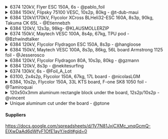 <details>
  <summary>6374 120kV, Flyer ESC 150A, 6s - @pablo_foil</summary>
  https://foil.zone/t/diy-electric-foil-assist-steps-pictures-cad-files/15041
</details>
<details>
  <summary>6384 150kV, Flipsky 75100 VESC, 10s2p, 80kg - @t-dub-maui</summary>
  <div>
    https://foil.zone/t/my-simple-bolt-on-build-on-maui-vesc-6384-10s2p/17539
  </div>
  <div>
    https://docs.google.com/spreadsheets/d/1veGe03KdKxXXicdZLLZ-a4XByae-Dukmlb7kUv5u7SY/edit#gid=0
  </div>
</details>
<details>
  <summary>
    6384 120kV/170kV, Flycolor XCross BLHeli32-ESC 160A, 8s3p, 90kg, Takuma CK
    65L - @Etiennebzh
  </summary>
  <div>https://foil.zone/t/newbie-diy-foil-assist-france/18779</div>
</details>
<details>
  <summary>6384 120kV, 12s3p, 98kg- @KLAUSMOLLERZIP</summary>
</details>
<details>
  <summary>
    6374 150kV, Maytech VESC 100A, 8s4p, 67kg, TPU pod - @Bzhwindtalker
  </summary>
  <div>
    https://foil.zone/t/assist-light-build-from-france-maytech-kit/19212/30
  </div>
</details>
<details>
  <summary>6384 120kV, Flycolor Flydragon ESC 150A, 8s3p - @hangloose</summary>
  <div>
    https://foil.zone/t/diy-6384-foil-drive-assist-from-south-germany/19307/2
  </div>
</details>
<details>
  <summary>
    6384 150kV, Maytech VESC 100A, 8s3p, 86kg, 56L board Armstrong 1125 foil -
    @Jesserosco
  </summary>
</details>
<details>
  <summary>6384 120kV, Flycolor Flydragon 80A, 10s3p, 80kg - @gzmann</summary>
</details>
<details>
  <summary>6384 120kV, 8s3p - @nekitesurfing</summary>
</details>
<details>
  <summary>6374 130kV, 6s - @Foil_A_Lot</summary>
</details>
<details>
  <summary>63100, 2x4s2p, Flycolor 150A, 67kg, 17L board - @nicolasLGM</summary>
  <div>
    https://foil.zone/t/make-the-impossible-possible-e-foil-a-17-l-board-with-a-simple-6s-diy-foildrive-assist/17952/1
  </div>
</details>
<details>
  <summary>
    6384, 10s2p, Flycolor 150A, 33L KTS board, F-one SK8 1050 foil - @Tamiroquai
  </summary>
  <div>https://foil.zone/t/starting-foil-drive-like-diy-in-israel/20041</div>
</details>
<details>
  <summary>
    120x50x3mm aluminum rectangle block under the board, 12s2p/10s2p - @vincent
  </summary>
  <div>https://foil.zone/t/foil-drive-assist-diy/12927/1385</div>
</details>
<details>
  <summary>Unique aluminum cut under the board - @ptone</summary>
  <div>
    https://foil.zone/t/first-build-an-assist-class-device-mounted-under-board/14841
  </div>
</details>

#### Suppliers

https://docs.google.com/spreadsheets/d/1V7N81JxjCXMc_vnqGcmQ-EIXwDaAd6dWfyF1OfE1ayY/edit#gid=0
